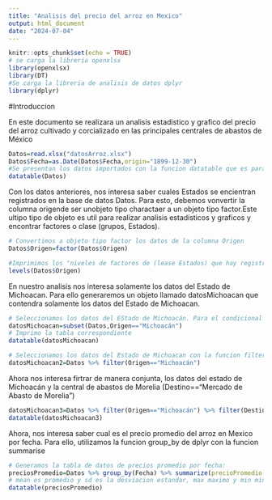 ---
title: "Analisis del precio del arroz en Mexico"
output: html_document
date: "2024-07-04"
---

```{r setup, include=FALSE}
knitr::opts_chunk$set(echo = TRUE)
# se carga la libreria openxlsx
library(openxlsx)
library(DT)
#Se carga la libreria de analisis de datos dplyr
library(dplyr)
```

#Introduccion

En este documento se realizara un analisis estadistico y grafico del precio del arroz cultivado y corcializado en las principales centrales de abastos de México

```{r importaDatosArroz, message=FALSE, warning=FALSE}

Datos=read.xlsx("datosArroz.xlsx")
Datos$Fecha=as.Date(Datos$Fecha,origin="1899-12-30")
#Se presentan los datos importados con la funcion datatable que es para paginas web 
datatable(Datos)
```

Con los datos anteriores, nos interesa saber cuales Estados se encientran registrados en la base de datos Datos. Para esto, debemos vonvertir la columna origende ser unobjeto tipo charactaer a un objeto tipo factor.Este ultipo tipo de objeto es util para realizar analisis estadisticos y graficos y encontrar factores o clase (grupos, Estados).

```{r}
# Convertimos a objeto tipo factor los datos de la columna Origen
Datos$Origen=factor(Datos$Origen)

#Imprimimos los "niveles de factores de (lease Estados) que hay registrados:
levels(Datos$Origen)

```
En nuestro analisis nos interesa solamente los datos del Estado de Michoacan. Para ello generaremos un objeto llamado datosMichoacan que contendra solamente los datos del Estado de Michoacan.

```{r}
# Seleccionamos los datos del EStado de Michoacán. Para el condicional se usa dos veces igual "=="
datosMichoacan=subset(Datos,Origen=="Michoacán")
# Imprimo la tabla correspondiente
datatable(datosMichoacan)
```

```{r}
# Seleccionamos los datos del Estado de Michoacan con la funcion filter de dplyr:
datosMichoacan2=Datos %>% filter(Origen=="Michoacán")
```

Ahora nos interesa firtrar de manera conjunta, los datos del estado de Michoacán y la central de abastos de Morelia (Destino=="Mercado de Abasto de Morelia")

```{r}
datosMichoacan3=Datos %>% filter(Origen=="Michoacán") %>% filter(Destino=="Michoacán: Mercado de Abasto de Morelia")
datatable(datosMichoacan3)
```

Ahora, nos interesa saber cual es el precio promedio del arroz en Mexico por fecha. Para ello, utilizamos la funcion group_by de dplyr con la funcion summarise

```{r}
# Generamos la tabla de datos de precios promedio por fecha:
preciosPromedio=Datos %>% group_by(Fecha) %>% summarize(precioPromedio = mean(Precio.Frecuente))
# mean es promedio y sd es la desviacion estandar, max maximo y min minimo
datatable(preciosPromedio)
```

